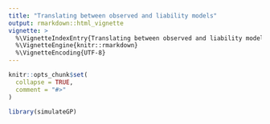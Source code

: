 ```yaml
---
title: "Translating between observed and liability models"
output: rmarkdown::html_vignette
vignette: >
  %\VignetteIndexEntry{Translating between observed and liability models}
  %\VignetteEngine{knitr::rmarkdown}
  %\VignetteEncoding{UTF-8}
---
```


```r
knitr::opts_chunk$set(
  collapse = TRUE,
  comment = "#>"
)
```

```r
library(simulateGP)
```
